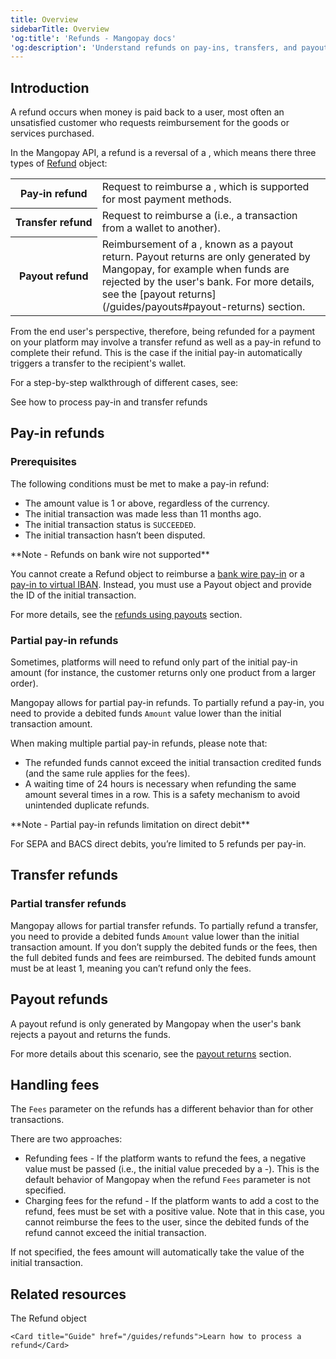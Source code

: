 ```yaml
---
title: Overview
sidebarTitle: Overview 
'og:title': 'Refunds - Mangopay docs'  
'og:description': 'Understand refunds on pay-ins, transfers, and payouts, to help provide a seamless payment experience'
---
```

  

## Introduction  

A refund occurs when money is paid back to a user, most often an unsatisfied customer who requests reimbursement for the goods or services purchased.  

In the Mangopay API, a refund is a reversal of a <Transaction content="transaction" />, which means there three types of [Refund](/api-reference/refunds/refund-object) object:

<table class="header-column">
  <tbody>
    <tr>
      <th class="header">Pay&#8209;in&nbsp;refund</th>
      <td class="table-content">
        Request to reimburse a <PayIn content="pay-in" />, which is supported for most payment methods.  
      </td>
    </tr>
    <tr>
      <th class="header">Transfer&nbsp;refund</th>
      <td class="table-content">
        Request to reimburse a <Transfer content="transfer" /> (i.e., a transaction from a wallet to another).        
      </td>
    </tr>
    <tr>
      <th class="header">Payout&nbsp;refund</th>
      <td class="table-content">
        Reimbursement of a <Payout content="payout" />, known as a payout return. Payout returns are only generated by Mangopay, for example when funds are rejected by the user's bank. For more details, see the [payout returns](/guides/payouts#payout-returns) section.
      </td>
    </tr>
  </tbody>
</table>

From the end user's perspective, therefore, being refunded for a payment on your platform may involve a transfer refund as well as a pay-in refund to complete their refund. This is the case if the initial pay-in automatically triggers a transfer to the recipient's wallet.

For a step-by-step walkthrough of different cases, see:

<Card title="How to" href="/guides/refunds/how-to">See how to process pay-in and transfer refunds</Card>  

## Pay-in refunds  

### Prerequisites  

The following conditions must be met to make a pay-in refund:  
- The amount value is 1 or above, regardless of the currency.  
- The initial transaction was made less than 11 months ago.  
- The initial transaction status is `SUCCEEDED`.  
- The initial transaction hasn’t been disputed.  

<Note>  
**Note - Refunds on bank wire not supported** 

You cannot create a Refund object to reimburse a <a href="/api-reference/bank-wire-payins/create-bank-wire-payin">bank wire pay-in</a> or a <a href="/api-reference/banking-aliases/view-payin-banking-alias">pay-in to virtual IBAN</a>. Instead, you must use a Payout object and provide the ID of the initial transaction.

For more details, see the [refunds using payouts](/guides/payouts#refunds-using-payouts) section. 
</Note>  

### Partial pay-in refunds  

Sometimes, platforms will need to refund only part of the initial pay-in amount (for instance, the customer returns only one product from a larger order).  

Mangopay allows for partial pay-in refunds. To partially refund a pay-in, you need to provide a debited funds `Amount` value lower than the initial transaction amount.  

When making multiple partial pay-in refunds, please note that:  
- The refunded funds cannot exceed the initial transaction credited funds (and the same rule applies for the fees).  
- A waiting time of 24 hours is necessary when refunding the same amount several times in a row. This is a safety mechanism to avoid unintended duplicate refunds.  

<Note>  
**Note - Partial pay-in refunds limitation on direct debit** 
  
For SEPA and BACS direct debits, you’re limited to 5 refunds per pay-in.  
</Note>  

## Transfer refunds  

### Partial transfer refunds  

Mangopay allows for partial transfer refunds. To partially refund a transfer, you need to provide a debited funds `Amount` value lower than the initial transaction amount. If you don’t supply the debited funds or the fees, then the full debited funds and fees are reimbursed. The debited funds amount must be at least 1, meaning you can’t refund only the fees.  

## Payout refunds  

A payout refund is only generated by Mangopay when the user's bank rejects a payout and returns the funds.

For more details about this scenario, see the [payout returns](/guides/payouts#payout-returns) section.

## Handling fees  

The `Fees` parameter on the refunds has a different behavior than for other transactions.  

There are two approaches:  
- Refunding fees - If the platform wants to refund the fees, a negative value must be passed (i.e., the initial value preceded by a -). This is the default behavior of Mangopay when the refund `Fees` parameter is not specified.  
- Charging fees for the refund - If the platform wants to add a cost to the refund, fees must be set with a positive value. Note that in this case, you cannot reimburse the fees to the user, since the debited funds of the refund cannot exceed the initial transaction.  

If not specified, the fees amount will automatically take the value of the initial transaction.  

## Related resources  

<CardGroup cols={2}>
    <Card title="Endpoint" href="/api-reference/refunds/refund-object">The Refund object</Card>  

    <Card title="Guide" href="/guides/refunds">Learn how to process a refund</Card>
</CardGroup>